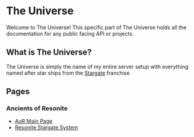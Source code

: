 # The Universe
 
Welcome to The Universe! This specific part of The Universe holds all the documentation for any public facing API or projects.

## What is The Universe?

The Universe is simply the name of my entire server setup with everything named after star ships from the [Stargate](https://en.wikipedia.org/wiki/Stargate) franchise

## Pages

### Ancients of Resonite
- [AoR Main Page](/aor)
- [Resonite Stargate System](/aor/stargate_system)
